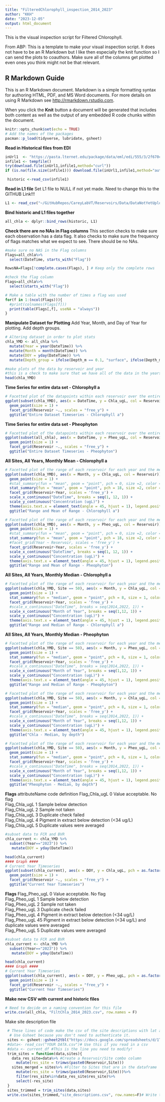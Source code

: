 ```yaml
---
title: "FilteredChlorophyll_inspection_2014_2023"
author: "KKH"
date: "2023-12-05"
output: html_document
---
```


This is the visual inspection script for Filtered Chlorophyll. 

From ABP: This is a template to make your visual inspection script. It does not have to be an R Markdown but I like then especially the knit function so I can send the plots to coauthors. Make sure all of the columns get plotted even ones you think might not be that relevant. 

## R Markdown Guide

This is an R Markdown document. Markdown is a simple formatting syntax for authoring HTML, PDF, and MS Word documents. For more details on using R Markdown see <http://rmarkdown.rstudio.com>.

When you click the **Knit** button a document will be generated that includes both content as well as the output of any embedded R code chunks within the document.

```r
knitr::opts_chunk$set(echo = TRUE)
# Add the names of the packages 
pacman::p_load(tidyverse, lubridate, gsheet)
```


**Read in Historical files from EDI**
```r
inUrl1  <- "https://pasta.lternet.edu/package/data/eml/edi/555/3/2f670c8316af634c76effdd205623912" 
infile1 <- tempfile()
try(download.file(inUrl1,infile1,method="curl"))
if (is.na(file.size(infile1))) download.file(inUrl1,infile1,method="auto")

 historic <-read_csv(infile1)
```


**Read in L1 file**
Set L1 file to NULL if not yet made.
Need to change this to the GITHUB Link!!!
```r
L1 <- read_csv("~/GitHubRepos/CareyLabVT/Reservoirs/Data/DataNotYetUploadedToEDI/Raw_chla/Filt_chla_L1.csv")
```
**Bind historic and L1 files together**
```r
all_chla <- dplyr::bind_rows(historic, L1)
```

**Check there are no NAs in Flag columns**
This section checks to make sure each observation has a data flag. It also checks to make sure the frequency of flags matches what we expect to see. 
There should be no NAs.
```r
#make sure no NAS in the Flag columns
Flags=all_chla%>%
  select(DateTime, starts_with("Flag"))

RowsNA=Flags[!complete.cases(Flags), ] # Keep only the complete rows

#check the flag column
Flags=all_chla%>%
  select(starts_with("Flag"))

# Make a table with the number of times a flag was used
for(f in 1:(ncol(Flags))){
  #print(colnames(Flags[f]))
  print(table(Flags[,f], useNA = "always"))
}
```
**Manipulate Dataset for Plotting**
Add Year, Month, and Day of Year for plotting. Add depth groups. 
```r
# Altering dataset in order to plot stats 
chla_YMD <- all_chla %>% 
  mutate(Year = year(DateTime)) %>% 
  mutate(Month = month(DateTime)) %>% 
  mutate(DOY = yday(DateTime)) %>% 
  mutate(Depth_group = ifelse(Depth_m == 0.1, "surface", ifelse(Depth_m > 0.1 & Depth_m < 4,"epi","hypo")))

#make plots of the data by reservoir and year
#this is a check to make sure that we have all of the data in the years that we expect to have it
head(chla_YMD)
```
**Time Series for entire data set - Chlorophyll a**
```r
# Facetted plot of the datapoints within each reservoir over the entire dataset 
ggplot(subset(chla_YMD), aes(x = DateTime, y = Chla_ugL, col = Reservoir)) +
  geom_point(size = 1) + 
  facet_grid(Reservoir ~., scales = "free_y") + 
  ggtitle("Entire Dataset Timeseries - Chlorophyll a")
```
**Time Series for entire data set - Pheophyton**
```r
# Facetted plot of the datapoints within each reservoir over the entire dataset 
ggplot(subset(all_chla), aes(x = DateTime, y = Pheo_ugL, col = Reservoir)) +
  geom_point(size = 1) + 
  facet_grid(Reservoir ~., scales = "free_y") + 
  ggtitle("Entire Dataset Timeseries - Pheophyton")
```
**All Sites, All Years, Monthly Mean - Chlorophyll a**
```r
# Facetted plot of the range of each reservoir for each year and the mean of the range
ggplot(subset(chla_YMD), aes(x = Month, y = Chla_ugL, col = Reservoir))+ 
  geom_point(size = 1) + 
  #stat_summary(fun = "mean", geom = "point", pch = 0, size =2, color = 'black') + 
  stat_summary(fun = "mean", geom = "point", pch = 18, size =2, color = 'black') + 
  facet_grid(Reservoir~Year, scales = 'free_y') +
  scale_x_continuous("DateTime", breaks = seq(1, 12, 1)) + 
  scale_y_continuous("Concentration (ugL)") + 
  theme(axis.text.x = element_text(angle = 45, hjust = 1), legend.position = 'none') + 
  ggtitle("Range and Mean of Range - Chlorophyll a")
```
```r
# Facetted plot of the range of each reservoir for each year and the mean of the range
ggplot(subset(chla_YMD), aes(x = Month, y = Pheo_ugL, col = Reservoir))+ 
  geom_point(size = 1) + 
  #stat_summary(fun = "mean", geom = "point", pch = 0, size =2, color = 'black') + 
  stat_summary(fun = "mean", geom = "point", pch = 18, size =2, color = 'black') + 
  #facet_grid(Year ~ Reservoir, scales = 'free_y') + 
  facet_grid(Reservoir~Year, scales = 'free_y') +
  scale_x_continuous("DateTime", breaks = seq(1, 12, 1)) + 
  scale_y_continuous("Concentration (ugL)") + 
  theme(axis.text.x = element_text(angle = 45, hjust = 1), legend.position = 'none') + 
  ggtitle("Range and Mean of Range - Pheophyton")
```
**All Sites, All Years, Monthly Median - Chlorophyll a**
```r
# Facetted plot of the range of each reservoir for each year and the median of the range
ggplot(subset(chla_YMD, Site == 50), aes(x = Month, y = Chla_ugL, col = Reservoir))+ 
  geom_point(size = 1) + 
  stat_summary(fun = "median", geom = "point", pch = 8, size = 1, color = 'black') + 
  facet_grid(Reservoir~Year, scales = 'free_y') + 
  #scale_x_continuous("DateTime", breaks = seq(2014,2022, 1)) + 
  scale_x_continuous("Month of Year", breaks = seq(1,12, 1)) +
  scale_y_continuous("Concentration (ugL)") + 
  theme(axis.text.x = element_text(angle = 45, hjust = 1), legend.position = 'none') + 
  ggtitle("Range and Median of Range - Chlorophyll a")
```
**All Sites, All Years, Monthly Median - Pheophyton**
```r
# Facetted plot of the range of each reservoir for each year and the median of the range
ggplot(subset(chla_YMD, Site == 50), aes(x = Month, y = Pheo_ugL, col = Reservoir))+ 
  geom_point(size = 1) + 
  stat_summary(fun = "median", geom = "point", pch = 8, size = 1, color = 'black') + 
  facet_grid(Reservoir~Year, scales = 'free_y') + 
  #scale_x_continuous("DateTime", breaks = seq(2014,2022, 1)) + 
  scale_x_continuous("Month of Year", breaks = seq(1,12, 1)) +
  scale_y_continuous("Concentration (ugL)") + 
  theme(axis.text.x = element_text(angle = 45, hjust = 1), legend.position = 'none') + 
  ggtitle("Range and Median of Range - Pheophyton")
```

```r
# Facetted plot of the range of each reservoir for each year and the median of the range with depth
ggplot(subset(chla_YMD, Site == 50), aes(x = Month, y = Chla_ugL, col = Depth_group))+ 
  geom_point(size = 1) + 
  stat_summary(fun = "median", geom = "point", pch = 8, size = 1, color = 'black') + 
  facet_grid(Reservoir~Year, scales = 'free_y') + 
  #scale_x_continuous("DateTime", breaks = seq(2014,2022, 1)) + 
  scale_x_continuous("Month of Year", breaks = seq(1,12, 1)) +
  scale_y_continuous("Concentration (ugL)") + 
  theme(axis.text.x = element_text(angle = 45, hjust = 1), legend.position = 'left') + 
  ggtitle("Chla - Median, by depth")
```
```r
# Facetted plot of the range of each reservoir for each year and the median of the range with depth
ggplot(subset(chla_YMD, Site == 50), aes(x = Month, y = Pheo_ugL, col = Depth_group))+ 
  geom_point(size = 1) + 
  stat_summary(fun = "median", geom = "point", pch = 8, size = 1, color = 'black') + 
  facet_grid(Reservoir~Year, scales = 'free_y') + 
  #scale_x_continuous("DateTime", breaks = seq(2014,2022, 1)) + 
  scale_x_continuous("Month of Year", breaks = seq(1,12, 1)) +
  scale_y_continuous("Concentration (ugL)") + 
  theme(axis.text.x = element_text(angle = 45, hjust = 1), legend.position = 'left') + 
  ggtitle("Pheophyton - Median, by depth")
```
**Flags**
attributeName	code	definition
Flag_Chla_ugL	0	    Value acceptable. No flag  
Flag_Chla_ugL	1	    Sample below detection  
Flag_Chla_ugL	2	    Sample not taken  
Flag_Chla_ugL	3	    Duplicate check failed  
Flag_Chla_ugL	4   Pigment in extract below detection (<34 ug/L)  
Flag_Chla_ugL	5	    Duplicate values were averaged  

```r
#subset data to FCR and BVR
chla_current <- chla_YMD %>% 
  subset((Year=="2023")) %>% 
   mutate(DOY = yday(DateTime)) 

head(chla_current)
#### Graph ####
# Current Year Timeseries
ggplot(subset(chla_current), aes(x = DOY, y = Chla_ugL, pch = as.factor(Flag_Chla_ugL))) +
  geom_point(size = 1) + 
  facet_grid(Reservoir ~., scales = "free_y") + 
  ggtitle("Current Year Timeseries")

```
**Flags**
Flag_Pheo_ugL	0	    Value acceptable. No flag  
Flag_Pheo_ugL	1	    Sample below detection  
Flag_Pheo_ugL	2	    Sample not taken  
Flag_Pheo_ugL	3	    Duplicate check failed  
Flag_Pheo_ugL	4	    Pigment in extract below detection (<34 ug/L)  
Flag_Pheo_ugL	45	    Pigment in extract below detection (<34 ug/L) and duplicate values were averaged  
Flag_Pheo_ugL	5	    Duplicate values were averaged  
```r
#subset data to FCR and BVR
chla_current <- chla_YMD %>% 
  subset((Year=="2023")) %>% 
   mutate(DOY = yday(DateTime)) 

head(chla_current)
#### Graph ####
# Current Year Timeseries
ggplot(subset(chla_current), aes(x = DOY, y = Pheo_ugL, pch = as.factor(Flag_Pheo_ugL))) +
  geom_point(size = 1) + 
  facet_grid(Reservoir ~., scales = "free_y") + 
  ggtitle("Current Year Timeseries")

```

**Make new CSV with current and historic files**
```r
# Need to decide on a naming convention for this file
write.csv(all_chla, "FiltChla_2014_2023.csv", row.names = F)
```
 Make site description file
```r
 # These lines of code make the csv of the site descriptions with lat and long
  # Use Gsheet because you don't need to authenticate it.
 sites <- gsheet::gsheet2tbl("https://docs.google.com/spreadsheets/d/1TlQRdjmi_lzwFfQ6Ovv1CAozmCEkHumDmbg_L4A2e-8/edit#gid=1244423834")
 #data<- read_csv("YOUR DATA.csv")# Use this if you read in a csv
 #data <- current_df #This is the line you need to modify!
 trim_sites = function(data,sites){
   data_res_site=data%>% #Create a Reservoir/Site combo column
     mutate(res_site = trimws(paste0(Reservoir,Site)))
   sites_merged = sites%>% #Filter to Sites that are in the dataframe
     mutate(res_site = trimws(paste0(Reservoir,Site)))%>%
     filter(res_site%in%data_res_site$res_site)%>%
     select(-res_site)
 }
 sites_trimmed = trim_sites(data,sites)
 write.csv(sites_trimmed,"site_descriptions.csv", row.names=F)# Write to file
```

